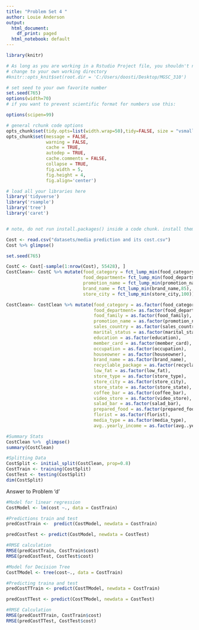 ---
title: "Problem Set 4 "
author: Louie Anderson
output:
  html_document:
    df_print: paged
  html_notebook: default
---

```{r setup, include=FALSE}
library(knitr)

# As long as you are working in a Rstudio Project file, you shouldn't need to 'hard code' directories like this 
# change to your own working directory
#knitr::opts_knit$set(root.dir = 'C:/Users/doosti/Desktop/MGSC_310')

# set seed to your own favorite number
set.seed(765)
options(width=70)
# if you want to prevent scientific format for numbers use this:

options(scipen=99)

# general rchunk code options
opts_chunk$set(tidy.opts=list(width.wrap=50),tidy=FALSE, size = "vsmall")
opts_chunk$set(message = FALSE,
               warning = FALSE,
               cache = TRUE,
               autodep = TRUE,
               cache.comments = FALSE,
               collapse = TRUE,
               fig.width = 5,  
               fig.height = 4,
               fig.align='center')


```

```{r setup_2}

# load all your libraries here
library('tidyverse')
library('rsample')
library('tree')
library('caret')


# note, do not run install.packages() inside a code chunk. install them in the console outside of a code chunk. 
```



```{r}
Cost <- read.csv("datasets/media prediction and its cost.csv")
Cost %>% glimpse()

set.seed(765)

CostC <- Cost[-sample(1:nrow(Cost), 55428), ]
CostClean<- CostC %>% mutate(food_category = fct_lump_min(food_category,125),
                             food_department= fct_lump_min(food_department,175),
                             promotion_name = fct_lump_min(promotion_name,125),
                             brand_name = fct_lump_min(brand_name,85),
                             store_city = fct_lump_min(store_city,100))

CostClean<- CostClean %>% mutate(food_category = as.factor(food_category),
                                 food_department= as.factor(food_department),
                                 food_family = as.factor(food_family),
                                 promotion_name = as.factor(promotion_name),
                                 sales_country = as.factor(sales_country),
                                 marital_status = as.factor(marital_status),
                                 education = as.factor(education),
                                 member_card = as.factor(member_card),
                                 occupation = as.factor(occupation),
                                 houseowner = as.factor(houseowner),
                                 brand_name = as.factor(brand_name),
                                 recyclable_package = as.factor(recyclable_package),
                                 low_fat = as.factor(low_fat),
                                 store_type = as.factor(store_type),
                                 store_city = as.factor(store_city),
                                 store_state = as.factor(store_state),
                                 coffee_bar = as.factor(coffee_bar),
                                 video_store = as.factor(video_store),
                                 salad_bar = as.factor(salad_bar),
                                 prepared_food = as.factor(prepared_food),
                                 florist = as.factor(florist),
                                 media_type = as.factor(media_type),
                                 avg..yearly_income = as.factor(avg..yearly_income))

```



```{r}

#Summary Stats
CostClean %>%  glimpse()
summary(CostClean)

```


```{r}

#Splitting Data
CostSplit <- initial_split(CostClean, prop=0.8)
CostTrain <- training(CostSplit)
CostTest <- testing(CostSplit)
dim(CostSplit)

```


Answer to Problem 'd'
```{r}
#Model for linear regression
CostModel <- lm(cost ~., data = CostTrain)

#Predictions train and test
predCostTrain <-  predict(CostModel, newdata = CostTrain)

predCostTest <- predict(CostModel, newdata = CostTest)

```



```{r}
#RMSE calculation
RMSE(predCostTrain, CostTrain$cost)
RMSE(predCostTest, CostTest$cost)

```



```{r}
#Model for Decision Tree
CostTModel <- tree(cost~., data = CostTrain)

#Predicting traina and test
predCostTTrain <- predict(CostTModel, newdata = CostTrain)

predCostTTest <- predict(CostTModel, newdata = CostTest)

#RMSE Calculation
RMSE(predCostTTrain, CostTrain$cost)
RMSE(predCostTTest, CostTest$cost)

```


